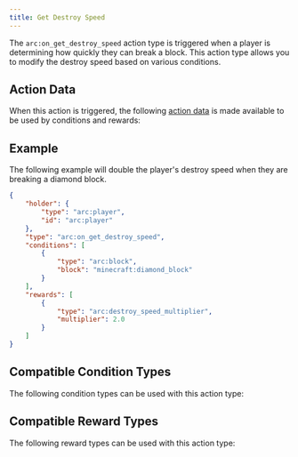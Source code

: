 ```yaml
---
title: Get Destroy Speed
---
```



The `arc:on_get_destroy_speed` action type is triggered when a player is determining how quickly they can break a block. This action type allows you to modify the destroy speed based on various conditions.

## Action Data

When this action is triggered, the following [action data](/docs/arc/wiki/action_data/index.mdx) is made available to be used by conditions and rewards:

<ActionDataTable actionType="get_destroy_speed" />

## Example

The following example will double the player's destroy speed when they are breaking a diamond block.

```json title="data/my_datapack/arc/double_speed_for_diamond_block.json"
{
    "holder": {
        "type": "arc:player",
        "id": "arc:player"
    },
    "type": "arc:on_get_destroy_speed",
    "conditions": [
        {
            "type": "arc:block",
            "block": "minecraft:diamond_block"
        }
    ],
    "rewards": [
        {
            "type": "arc:destroy_speed_multiplier",
            "multiplier": 2.0
        }
    ]
}
```

## Compatible Condition Types

The following condition types can be used with this action type:

<CompatibleConditionTypes actionType="receive_advancement" />

## Compatible Reward Types

The following reward types can be used with this action type:

<CompatibleRewardTypes actionType="receive_advancement" />
